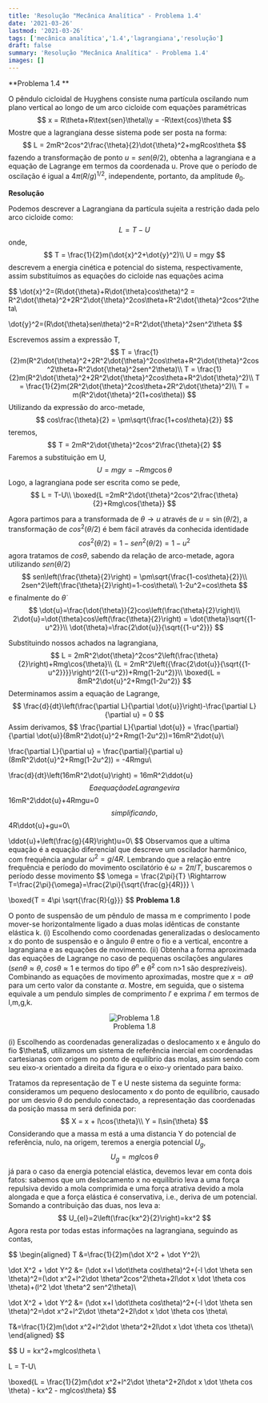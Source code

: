 ---
title: 'Resolução "Mecânica Analítica" - Problema 1.4'
date: '2021-03-26'
lastmod: '2021-03-26'
tags: ['mecânica analítica','1.4','lagrangiana','resolução']
draft: false
summary: 'Resolução "Mecânica Analítica" - Problema 1.4'
images: []
---

**Problema 1.4 **

O pêndulo cicloidal de Huyghens consiste numa partícula oscilando num plano vertical ao longo de um arco cicloide com equações paramétricas
$$
x = R\theta+R\text{sen}\theta\\y = -R\text{cos}\theta
$$
Mostre que a lagrangiana desse sistema pode ser posta na forma:
$$
L = 2mR^2cos^2\frac{\theta}{2}\dot{\theta}^2+mgRcos\theta
$$
fazendo a transformação de ponto $u=sen({\theta}/{2})$, obtenha a lagrangiana e a equação de Lagrange em termos da coordenada u. Prove que o período de oscilação é igual a $4\pi(R/g)^{1/2}$, independente, portanto, da amplitude $\theta_0$.

**Resolução**

Podemos descrever a Lagrangiana da partícula sujeita a restrição dada pelo arco cicloide como:
$$
L = T - U
$$
onde,
$$
T = \frac{1}{2}m(\dot{x}^2+\dot{y}^2)\\
U = mgy
$$
descrevem a energia cinética e potencial do sistema, respectivamente, assim substituímos  as equações do cicloide nas equações acima


$$
\dot{x}^2=(R\dot{\theta}+R\dot{\theta}cos\theta)^2 = R^2\dot{\theta}^2+2R^2\dot{\theta}^2cos\theta+R^2\dot{\theta}^2cos^2\theta\\

\dot{y}^2=(R\dot{\theta}sen\theta)^2=R^2\dot{\theta}^2sen^2\theta
$$


Escrevemos assim a expressão T,
$$
T = \frac{1}{2}m(R^2\dot{\theta}^2+2R^2\dot{\theta}^2cos\theta+R^2\dot{\theta}^2cos^2\theta+R^2\dot{\theta}^2sen^2\theta)\\
T = \frac{1}{2}m(R^2\dot{\theta}^2+2R^2\dot{\theta}^2cos\theta+R^2\dot{\theta}^2)\\
T = \frac{1}{2}m(2R^2\dot{\theta}^2cos\theta+2R^2\dot{\theta}^2)\\
T = m(R^2\dot{\theta}^2(1+cos\theta))
$$
Utilizando da expressão do arco-metade,
$$
cos\frac{\theta}{2} = \pm\sqrt{\frac{1+cos\theta}{2}}
$$
teremos,
$$
T = 2mR^2\dot{\theta}^2cos^2\frac{\theta}{2}
$$
Faremos a substituição em U,
$$
U = mgy=-Rmg\cos{\theta}
$$
Logo, a lagrangiana pode ser escrita como se pede,
$$
L = T-U\\
\boxed{L =2mR^2\dot{\theta}^2cos^2\frac{\theta}{2}+Rmg\cos{\theta}}
$$

Agora partimos para a transformada de $\theta \rightarrow u$ através de $u=\sin({\theta/2})$, a transformação de $cos^2(\theta/2)$ é bem fácil através da conhecida identidade
$$
cos^2(\theta/2)={1-sen^2(\theta/2)} = {1-u^2}
$$
agora tratamos de $cos\theta$, sabendo da relação de arco-metade, agora utilizando $sen(\theta/2)$
$$
sen\left(\frac{\theta}{2}\right) = \pm\sqrt{\frac{1-cos\theta}{2}}\\
2sen^2\left(\frac{\theta}{2}\right)=1-cos\theta\\
1-2u^2=cos\theta
$$
e finalmente do $\dot{\theta}$
$$
\dot{u}=\frac{\dot{\theta}}{2}cos\left(\frac{\theta}{2}\right)\\
2\dot{u}=\dot{\theta}cos\left(\frac{\theta}{2}\right) = \dot{\theta}\sqrt{{1-u^2}}\\
\dot{\theta}=\frac{2\dot{u}}{\sqrt{{1-u^2}}}
$$


Substituindo nossos achados na lagrangiana,
$$
L = 2mR^2\dot{\theta}^2cos^2\left(\frac{\theta}{2}\right)+Rmg\cos{\theta}\\
{L = 2mR^2\left({\frac{2\dot{u}}{\sqrt{{1-u^2}}}}\right)^2({1-u^2})+Rmg(1-2u^2)}\\
\boxed{L = 8mR^2\dot{u}^2+Rmg(1-2u^2)}
$$
Determinamos assim a equação de Lagrange,
$$
\frac{d}{dt}\left(\frac{\partial L}{\partial \dot{u}}\right)-\frac{\partial L}{\partial u} = 0
$$
Assim derivamos,
$$
\frac{\partial L}{\partial \dot{u}} = \frac{\partial}{\partial \dot{u}}(8mR^2\dot{u}^2+Rmg(1-2u^2))=16mR^2\dot{u}\\

\frac{\partial L}{\partial u} = \frac{\partial}{\partial u}(8mR^2\dot{u}^2+Rmg(1-2u^2)) = -4Rmgu\\

\frac{d}{dt}\left(16mR^2\dot{u}\right) = 16mR^2\ddot{u}
$$
E a equação de Lagrange vira
$$
16mR^2\ddot{u}+4Rmgu=0
$$
simplificando,
$$
4R\ddot{u}+gu=0\\

\ddot{u}+\left(\frac{g}{4R}\right)u=0\\
$$
Observamos que a ultima equação é a equação diferencial que descreve um oscilador harmônico, com frequência angular $\omega^2 = g/4R$. Lembrando que a relação entre frequência e período do movimento oscilatório é $\omega = 2\pi/T$, buscaremos o período desse movimento
$$
\omega = \frac{2\pi}{T} \Rightarrow T=\frac{2\pi}{\omega}=\frac{2\pi}{\sqrt{\frac{g}{4R}}} \\

\boxed{T = 4\pi \sqrt{\frac{R}{g}}}
$$
**Problema 1.8**

O ponto de suspensão de um pêndulo de massa m e comprimento l pode mover-se horizontalmente ligado a duas molas idênticas de constante elástica k. (i) Escolhendo como coordenadas generalizadas o deslocamento x do ponto de suspensão e o ângulo $\theta$ entre o fio e a vertical, encontre a lagrangiana e as equações de movimento. (ii) Obtenha a forma aproximada das equações de Lagrange no caso de pequenas oscilações angulares ($sen \theta \approx\theta$, $cos \theta \approx 1$ e termos do tipo $\theta^n$ e $\dot\theta^2$ com n>1 são desprezíveis). Combinando as equações de movimento aproximadas, mostre que $x = \alpha\theta$ para um certo valor da constante $\alpha$. Mostre, em seguida, que o sistema equivale a um pendulo simples de comprimento $l'$ e exprima $l'$ em termos de l,m,g,k.

<center>
<figure>
    <Image alt="Problema 1.8" src="/static/images/mecanica/fig1-1.8.PNG" width={300} height={200} />
    <figcaption> Problema 1.8 </figcaption>
</figure>
</center>
(i) Escolhendo as coordenadas generalizadas o deslocamento x e ângulo do fio $\theta$, utilizamos um sistema de referência inercial em coordenadas cartesianas com origem no ponto de equilíbrio das molas, assim sendo com seu eixo-x orientado a direita da figura e o eixo-y orientado para baixo.

Tratamos da representação de T e U neste sistema da seguinte forma: consideramos um pequeno deslocamento x do ponto de equilíbrio, causado por um desvio $\theta$ do pendulo conectado, a representação das coordenadas da posição massa m será definida por:
$$
X = x + l\cos{\theta}\\
Y = l\sin{\theta}
$$
Considerando que a massa m está a uma distancia Y do potencial de referência, nulo, na origem, teremos a energia potencial $U_g$,
$$
U_g=mgl\cos{\theta}
$$
já para o caso da energia potencial elástica, devemos levar em conta dois fatos: sabemos que um deslocamento x no equilíbrio leva a uma força repulsiva devido a mola comprimida e uma força atrativa devido a mola alongada e que a força elástica é conservativa, i.e., deriva de um potencial. Somando a contribuição das duas, nos leva a:
$$
U_{el}=2\left(\frac{kx^2}{2}\right)=kx^2
$$
Agora resta por todas estas informações na lagrangiana, seguindo as contas,

$$
\begin{aligned}
T &=\frac{1}{2}m(\dot X^2 + \dot Y^2)\\

\dot X^2 + \dot Y^2 &= (\dot x+l \dot\theta cos\theta)^2+(-l \dot \theta sen \theta)^2=(\dot x^2+l^2\dot \theta^2cos^2\theta+2l\dot x \dot \theta cos \theta)+(l^2 \dot \theta^2 sen^2\theta)\\

\dot X^2 + \dot Y^2 &= (\dot x+l \dot\theta cos\theta)^2+(-l \dot \theta sen \theta)^2=\dot x^2+l^2\dot \theta^2+2l\dot x \dot \theta cos \theta\\

T&=\frac{1}{2}m(\dot x^2+l^2\dot \theta^2+2l\dot x \dot \theta cos \theta)\\
\end{aligned}
$$

$$
U = kx^2+mglcos\theta \\ 

L = T-U\\

\boxed{L = \frac{1}{2}m(\dot x^2+l^2\dot \theta^2+2l\dot x \dot \theta cos \theta) - kx^2 - mglcos\theta}
$$

